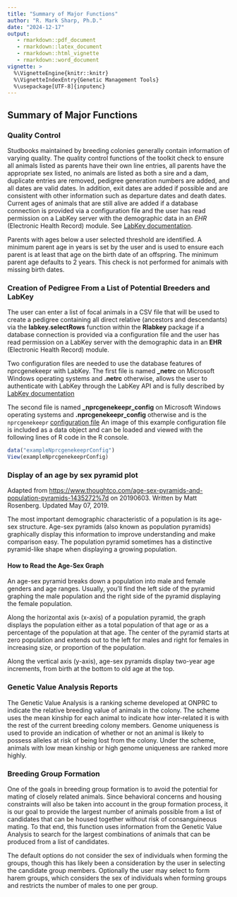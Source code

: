 ```yaml
---
title: "Summary of Major Functions"
author: "R. Mark Sharp, Ph.D."
date: "2024-12-17"
output: 
   - rmarkdown::pdf_document
   - rmarkdown::latex_document
   - rmarkdown::html_vignette
   - rmarkdown::word_document
vignette: >
  %\VignetteEngine{knitr::knitr}
  %\VignetteIndexEntry{Genetic Management Tools}
  %\usepackage[UTF-8]{inputenc}
---
```


## Summary of Major Functions  

### Quality Control

Studbooks maintained by breeding colonies generally contain
information of varying quality. The quality control functions
of the toolkit check to ensure all animals listed as parents
have their own line entries, all parents have
the appropriate sex listed, no animals are
listed as both a sire and a dam, duplicate entries are removed,
pedigree generation numbers are added,
and all dates are valid dates.
In addition, exit dates are
added if possible and are consistent with other information such as
departure dates and death dates.
Current ages of animals that are still alive are added if a database connection
is provided via a configuration file and the user has read permission on a
LabKey server with the demographic data in an _EHR_ (Electronic Health Record)
module. See
[LabKey documentation](
https://www.labkey.org/Documentation/wiki-page.view?name=netrc).

Parents with ages below a user selected threshold are identified.
A minimum parent age in years is set by the user
and is used to ensure each parent is at least that age on the birth date of
an offspring.
The minimum parent age defaults to 2 years.
This check is not performed for animals with missing birth dates.

### Creation of Pedigree From a List of Potential Breeders and LabKey \

The user can enter a list of focal animals in a CSV file that will be used to 
create a pedigree containing all direct relative (ancestors and descendants)
via the **labkey.selectRows** function within the **Rlabkey** package
if a database connection
is provided via a configuration file and the user has read permission on a
LabKey server with the demographic data in an __EHR__ (Electronic Health Record) 
module.

Two configuration files are needed to use the database features of nprcgenekeepr
with LabKey. 
The first file is named **\_netrc** on Microsoft Windows operating systems and 
**.netrc** otherwise, allows the user to authenticate with LabKey through the 
LabKey API and is fully 
described by [LabKey documentation](https://www.labkey.org/Documentation/wiki-page.view?name=netrc)

The second file is named **\_nprcgenekeepr_config** on Microsoft Windows 
operating systems and **.nprcgenekeepr_config** otherwise and is the 
`nprcgenekeepr` 
[configuration file](
https://github.com/rmsharp/nprcgenekeepr/blob/master/inst/extdata/example_nprcgenekeepr_config)
An image of this example configuration file is included as a data object and can 
be loaded and viewed with the following lines of R code in the R console.

```r
data("exampleNprcgenekeeprConfig")
View(exampleNprcgenekeeprConfig)
```

### Display of an age by sex pyramid plot  

Adapted from 
[https://www.thoughtco.com/age-sex-pyramids-and-population-pyramids-1435272%7d](
https://www.thoughtco.com/age-sex-pyramids-and-population-pyramids-1435272%7d)
on 20190603.
Written by Matt Rosenberg. Updated May 07, 2019.

The most important demographic characteristic of a population is its age-sex structure. 
Age-sex pyramids (also known as population pyramids) graphically display this information to improve understanding and make comparison easy. The population pyramid sometimes has a distinctive pyramid-like shape when displaying a growing population. 

#### How to Read the Age-Sex Graph

An age-sex pyramid breaks down a population into male and female genders and 
age ranges. Usually, you'll find the left side of the pyramid graphing the 
male population and the right side of the pyramid displaying the female 
population.

Along the horizontal axis (x-axis) of a population pyramid, the graph 
displays the population either as a total population of that age or as 
a percentage of the population at that age. The center of the pyramid 
starts at zero population and extends out to the left for males and right
for females in increasing size, or proportion of the population. 

Along the vertical axis (y-axis), age-sex pyramids display two-year age 
increments, from birth at the bottom to old age at the top.


### Genetic Value Analysis Reports

The Genetic Value Analysis is a ranking scheme developed at ONPRC to
indicate the relative breeding value of animals in the colony. The
scheme uses the mean kinship for each animal to indicate how
inter-related it is with the rest of the current breeding colony
members. Genome uniqueness is used to provide an indication of
whether or not an animal is likely to possess alleles at risk
of being lost from the colony. Under the scheme, animals with low
mean kinship or high genome uniqueness are ranked more highly.

### Breeding Group Formation

One of the goals in breeding group formation is to avoid the
potential for mating of closely related animals. Since behavioral
concerns and housing constraints will also be taken into account
in the group formation process, it is our goal to provide the largest
number of animals possible from a list of candidates that can be housed
together without risk of consanguineous mating. To that end, this
function uses information from the Genetic Value Analysis to search
for the largest combinations of animals that can be produced from
a list of candidates.

The default options do not consider the sex of individuals when forming
the groups, though this has likely been a consideration by the user 
in selecting the candidate group members. 
Optionally the user may select to form harem groups,
which considers the sex of individuals when forming groups and restricts the 
number of males to one per group.

